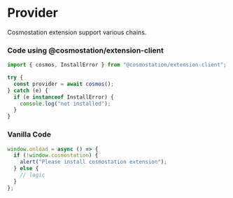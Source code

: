 # Provider

Cosmostation extension support various chains.

### Code using @cosmostation/extension-client

```typescript
import { cosmos, InstallError } from "@cosmostation/extension-client";

try {
  const provider = await cosmos();
} catch (e) {
  if (e instanceof InstallError) {
    console.log("not installed");
  }
}
```

### Vanilla Code

```javascript
window.onload = async () => {
  if (!window.cosmostation) {
    alert("Please install cosmostation extension");
  } else {
    // logic
  }
};
```

